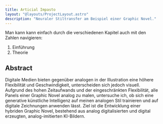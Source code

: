 ```yaml
---
title: Articial Impasto
layout: "@layouts/ProjectLayout.astro"
description: "Neuraler Stiltransfer am Beispiel einer Graphic Novel."
---
```


Man kann kann einfach durch die verschiedenen Kapitel auch mit den Zahlen navigieren:

1. Einführung
2. Theorie



## Abstract

Digitale Medien bieten gegenüber analogen in der Illustration eine höhere Flexibilität und Geschwindigkeit, unterscheiden sich jedoch visuell. Aufgrund des hohen Zeitaufwands und der eingeschränkten Flexibilität, alle Panels einer Graphic Novel analog zu malen, untersuche ich, ob sich eine generative künstliche Intelligenz auf meinen analogen Stil trainieren und auf digitale Zeichnungen anwenden lässt. Ziel ist die Entwicklung einer hybriden Graphic Novel, bestehend aus analog digitalisierten und digital erzeugten, analog-imitierten KI-Bildern.

